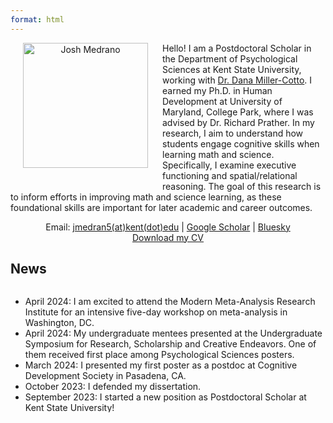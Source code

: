 ```yaml
---
format: html
---
```


::: {.flex-container style="position:relative;float:left;padding-bottom:30px"}
<center><img src="headshot.jpg" alt="Josh Medrano" id="me" width="200px" align="left" style="padding:0px 20px"/></center>
:::

Hello! I am a Postdoctoral Scholar in the Department of Psychological Sciences at Kent State University, working with [Dr. Dana Miller-Cotto](https://www.danamillercotto.com/). I earned my Ph.D. in Human Development at University of Maryland, College Park, where I was advised by Dr. Richard Prather. In my research, I aim to understand how students engage cognitive skills when learning math and science. Specifically, I examine executive functioning and spatial/relational reasoning. The goal of this research is to inform efforts in improving math and science learning, as these foundational skills are important for later academic and career outcomes.

<center>Email: [jmedran5(at)kent(dot)edu](mailto:jmedran5@kent.edu) \| [Google Scholar](https://scholar.google.com/citations?user=IrZrHOQAAAAJ&hl=en){target="_blank"} \| [Bluesky](https://jmedrano.bsky.social)
<br>[Download my CV](Josh%20Medrano%20CV.pdf){target="_blank"} </center>



## News

::: {style="height:200px;overflow-y: scroll;"}
-   April 2024: I am excited to attend the Modern Meta-Analysis Research Institute for an intensive five-day workshop on meta-analysis in Washington, DC.
-   April 2024: My undergraduate mentees presented at the Undergraduate Symposium for Research, Scholarship and Creative Endeavors. One of them received first place among Psychological Sciences posters.
-   March 2024: I presented my first poster as a postdoc at Cognitive Development Society in Pasadena, CA.
-   October 2023: I defended my dissertation.
-   September 2023: I started a new position as Postdoctoral Scholar at Kent State University!
-   January 2023: My literature review "Rethinking executive functions in mathematical cognition" was accepted at [Journal of Cognition and Development](https://doi.org/10.1080/15248372.2023.2172414). A preprint is available [here](https://osf.io/y9mbn).
-   October 2022: Published with Natalie Crnosija (Public Health), Richard Prather, and Devon Payne-Sturges (Public Health) on "Bridging the environment and neurodevelopment for children's health: Associations between real-time air pollutant exposures and cognitive outcomes" in [Frontiers in Psychology](https://www.frontiersin.org/articles/10.3389/fpsyg.2022.933327/full).
-   May 2022: Published with Richard Prather and others on "What does cognitive science do for people?" in Cognitive Science. A preprint is available [here](https://psyarxiv.com/68w7c).
-   April 2022: Received a Diversity Award from Cognitive Development Society. Posters and talks were presented on our [project](https://www.cogdevlab.umd.edu/online-studies/does-air-quality-impact-math-ability/) on air pollution exposure and cognitive and math skills.
-   May 2020: Published with Joshua Jaffe, Doug Lombardi, and others on "Students' scientific evaluations of water" as part of a special issue in the Water journal [PDF](https://www.mdpi.com/2073-4441/12/7/2048).
:::
